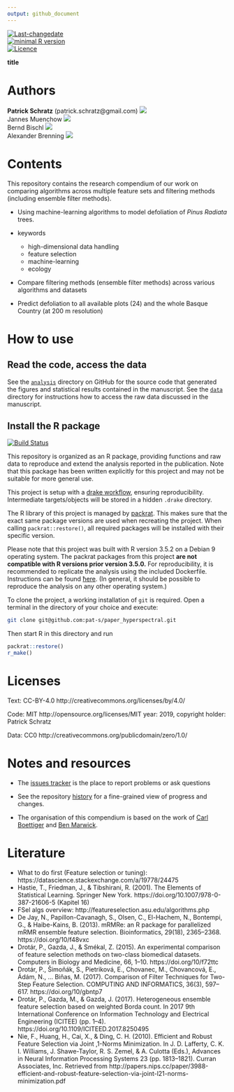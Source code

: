 ```yaml
---
output: github_document
---
```


[![Last-changedate](https://img.shields.io/badge/last%20change-`r gsub('-', '--', Sys.Date())`-brightgreen.svg)](https://github.com/pat-s/paper_hyperspectral/commits/master)  
[![minimal R version](https://img.shields.io/badge/R%3E%3D-3.5.0-brightgreen.svg)](https://cran.r-project.org/)   
[![Licence](https://img.shields.io/github/license/mashape/apistatus.svg)](http://choosealicense.com/licenses/mit/)  
<!-- [![Travis-CI Build Status](https://travis-ci.org/pat-s/paper_hyperspectral.png?branch=master)](https://travis-ci.org/pat-s/paper_hyperspectral)  -->

**title**

# Authors

**Patrick Schratz** (patrick.schratz@gmail.com) [![](https://orcid.org/sites/default/files/images/orcid_16x16.png)](http://orcid.org/0000-0003-0748-6624)    
Jannes Muenchow [![](https://orcid.org/sites/default/files/images/orcid_16x16.png)](http://orcid.org/0000-0001-7834-4717)   
Bernd Bischl [![](https://orcid.org/sites/default/files/images/orcid_16x16.png)](http://orcid.org/0000-0001-6002-6980)   
Alexander Brenning [![](https://orcid.org/sites/default/files/images/orcid_16x16.png)](http://orcid.org/0000-0001-6640-679X) 

# Contents

This repository contains the research compendium of our work on comparing algorithms across multiple feature sets and filtering methods (including ensemble filter methods).

- Using machine-learning algorithms to model defoliation of _Pinus Radiata_ trees.

- keywords

    - high-dimensional data handling
    - feature selection
    - machine-learning
    - ecology

- Compare filtering methods (ensemble filter methods) across various algorithms and datasets

- Predict defoliation to all available plots (24) and the whole Basque Country (at 200 m resolution)


# How to use

## Read the code, access the data

See the [`analysis`](https://github.com/pat-s/paper_hyperspectral/tree/master/analysis) directory on GitHub for the source code that generated the figures and statistical results contained in the manuscript.
See the [`data`](https://github.com/pat-s/paper_hyperspectral/tree/master/analysis/data) directory for instructions how to access the raw data discussed in the manuscript. 

## Install the R package

[![Build Status](https://travis-ci.org/pat-s/paper_hyperspectral.svg?branch=master)](https://travis-ci.org/pat-s/paper_hyperspectral)

This repository is organized as an R package, providing functions and raw data to reproduce and extend the analysis reported in the publication. 
Note that this package has been written explicitly for this project and may not be suitable for more general use. 

This project is setup with a [drake workflow](https://github.com/ropensci/drake), ensuring reproducibility.
Intermediate targets/objects will be stored in a hidden `.drake` directory.

The R library of this project is managed by [packrat](https://rstudio.github.io/packrat/).
This makes sure that the exact same package versions are used when recreating the project.
When calling `packrat::restore()`, all required packages will be installed with their specific version.

Please note that this project was built with R version 3.5.2 on a Debian 9 operating system.
The packrat packages from this project **are not compatible with R versions prior version 3.5.0.**
For reproducibility, it is recommended to replicate the analysis using the included Dockerfile.
Instructions can be found [ħere](https://github.com/pat-s/paper_hyperspectral#docker).
(In general, it should be possible to reproduce the analysis on any other operating system.)

To clone the project, a working installation of `git` is required.
Open a terminal in the directory of your choice and execute:

```sh
git clone git@github.com:pat-s/paper_hyperspectral.git
```

Then start R in this directory and run

```r
packrat::restore()
r_make()
```

# Licenses

Text: CC-BY-4.0 http://creativecommons.org/licenses/by/4.0/

Code: MIT http://opensource.org/licenses/MIT year: 2019, copyright holder: Patrick Schratz

Data: CC0 http://creativecommons.org/publicdomain/zero/1.0/ 

# Notes and resources 

* The [issues tracker](https://github.com/pat-s/paper_hyperspectral/issues) is the place to report problems or ask questions  

* See the repository [history](https://github.com/pat-s/paper_hyperspectral/commits/master) for a fine-grained view of progress and changes.

* The organisation of this compendium is based on the work of [Carl Boettiger](http://www.carlboettiger.info/) and [Ben Marwick](https://github.com/benmarwick).

# Literature

- What to do first (Feature selection or tuning): https://datascience.stackexchange.com/a/19778/24475
- Hastie, T., Friedman, J., & Tibshirani, R. (2001). The Elements of Statistical Learning. Springer New York. https://doi.org/10.1007/978-0-387-21606-5 (Kapitel 16)
- FSel algs overview: http://featureselection.asu.edu/algorithms.php
- De Jay, N., Papillon-Cavanagh, S., Olsen, C., El-Hachem, N., Bontempi, G., & Haibe-Kains, B. (2013). mRMRe: an R package for parallelized mRMR ensemble feature selection. Bioinformatics, 29(18), 2365–2368. https://doi.org/10/f48vxc
- Drotár, P., Gazda, J., & Smékal, Z. (2015). An experimental comparison of feature selection methods on two-class biomedical datasets. Computers in Biology and Medicine, 66, 1–10. https://doi.org/10/f72ttc
- Drotár, P., Šimoňák, S., Pietriková, E., Chovanec, M., Chovancová, E., Ádám, N., … Biňas, M. (2017). Comparison of Filter Techniques for Two-Step Feature Selection. COMPUTING AND INFORMATICS, 36(3), 597–617. https://doi.org/10/gbntp7
- Drotár, P., Gazda, M., & Gazda, J. (2017). Heterogeneous ensemble feature selection based on weighted Borda count. In 2017 9th International Conference on Information Technology and Electrical Engineering (ICITEE) (pp. 1–4). https://doi.org/10.1109/ICITEED.2017.8250495
- Nie, F., Huang, H., Cai, X., & Ding, C. H. (2010). Efficient and Robust Feature Selection via Joint \mathscrl2,1-Norms Minimization. In J. D. Lafferty, C. K. I. Williams, J. Shawe-Taylor, R. S. Zemel, & A. Culotta (Eds.), Advances in Neural Information Processing Systems 23 (pp. 1813–1821). Curran Associates, Inc. Retrieved from http://papers.nips.cc/paper/3988-efficient-and-robust-feature-selection-via-joint-l21-norms-minimization.pdf

